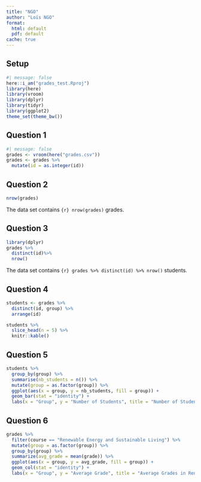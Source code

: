 ```yaml
---
title: "NGO"
author: "Loïs NGO"
format:
  html: default
  pdf: default
cache: true
---
```


## Setup
```r
#| message: false
here::i_am("grades_test.Rproj")
library(here)
library(vroom)
library(dplyr)
library(tidyr)
library(ggplot2)
theme_set(theme_bw())
```

## Question 1
```r
#| message: false
grades <- vroom(here("grades.csv"))
grades <- grades %>%
  mutate(id = as.integer(id))
```

## Question 2
```r
nrow(grades)
```
The data set contains `{r} nrow(grades)` grades.

## Question 3
```r
library(dplyr)
grades %>%
  distinct(id)%>%
  nrow()
```
The data set contains `{r} grades %>% distinct(id) %>% nrow()` students.

## Question 4
```r
students <- grades %>%
  distinct(id, group) %>%
  arrange(id)
```

```r
students %>%
  slice_head(n = 5) %>%
  knitr::kable()
```

## Question 5
```r
students %>%
  group_by(group) %>%
  summarise(nb_students = n()) %>%
  mutate(group = as.factor(group)) %>%
  ggplot(aes(x = group, y = nb_students, fill = group)) +
  geom_bar(stat = "identity") +
  labs(x = "Group", y = "Number of Students", title = "Number of Students per Group")
```

## Question 6
```r
grades %>%
  filter(course == "Renewable Energy and Sustainable Living") %>%
  mutate(group = as.factor(group)) %>%
  group_by(group) %>%
  summarize(avg_grade = mean(grade)) %>%
  ggplot(aes(x = group, y = avg_grade, fill = group)) +
  geom_col(stat = "identity") +
  labs(x = "Group", y = "Average Grade", title = "Average Grades in Renewable Energy and Sustainable Living")
```












